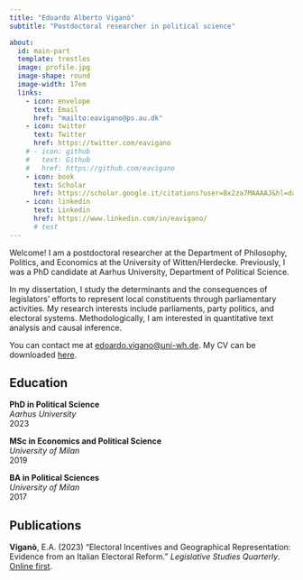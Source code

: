 ```yaml
---
title: "Edoardo Alberto Viganò"
subtitle: "Postdoctoral researcher in political science"

about:
  id: main-part
  template: trestles
  image: profile.jpg
  image-shape: round
  image-width: 17em
  links:
    - icon: envelope
      text: Email
      href: "mailto:eavigano@ps.au.dk"
    - icon: twitter
      text: Twitter
      href: https://twitter.com/eavigano
    # - icon: github
    #   text: Github
    #   href: https://github.com/eavigano
    - icon: book
      text: Scholar
      href: https://scholar.google.it/citations?user=Bx2za7MAAAAJ&hl=da&oi=ao
    - icon: linkedin
      text: Linkedin
      href: https://www.linkedin.com/in/eavigano/
      # test
---
```


<!-- Google tag (gtag.js) -->

```{=html}
<script async src="https://www.googletagmanager.com/gtag/js?id=G-V76XCX9MG0"></script>
```
```{=html}
<script>
  window.dataLayer = window.dataLayer || [];
  function gtag(){dataLayer.push(arguments);}
  gtag('js', new Date());

  gtag('config', 'G-V76XCX9MG0');
</script>
```
::: {#main-part}
Welcome! I am a postdoctoral researcher at the Department of Philosophy, Politics, and Economics at the University of Witten/Herdecke. Previously, I was a PhD candidate at Aarhus University, Department of Political Science.

In my dissertation, I study the determinants and the consequences of legislators' efforts to represent local constituents through parliamentary activities. My research interests include parliaments, party politics, and electoral systems. Methodologically, I am interested in quantitative text analysis and causal inference.

You can contact me at [edoardo.vigano\@uni-wh.de](mailto:edoardo.vigano@uni-wh.de). My CV can be downloaded [here](cv.pdf).

## Education

**PhD in Political Science** <br> *Aarhus University* <br> 2023

**MSc in Economics and Political Science** <br> *University of Milan* <br> 2019

**BA in Political Sciences** <br> *University of Milan* <br> 2017
:::

## Publications

**Viganò**, E.A. (2023) "Electoral Incentives and Geographical Representation: Evidence from an Italian Electoral Reform." *Legislative Studies Quarterly*. [Online first](https://onlinelibrary.wiley.com/doi/full/10.1111/lsq.12418).
